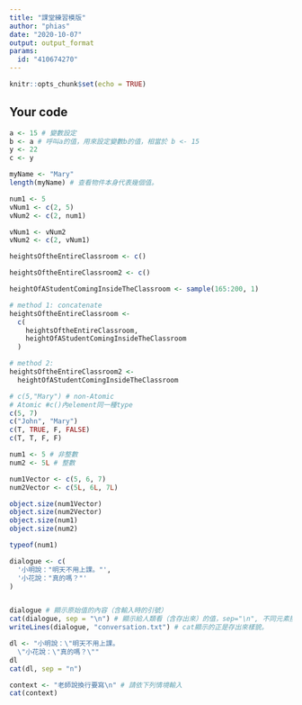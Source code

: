 ```yaml
---
title: "課堂練習模版"
author: "phias"
date: "2020-10-07"
output: output_format
params:
  id: "410674270"
---
```


```r
knitr::opts_chunk$set(echo = TRUE)
```

## Your code 

```r
a <- 15 # 變數設定
b <- a # 呼叫a的值，用來設定變數b的值，相當於 b <- 15
y <- 22
c <- y
```

```r
myName <- "Mary"
length(myName) # 查看物件本身代表幾個值。
```

```r
num1 <- 5
vNum1 <- c(2, 5)
vNum2 <- c(2, num1)
```

```r
vNum1 <- vNum2
vNum2 <- c(2, vNum1)
```

```r
heightsOftheEntireClassroom <- c()

heightsOftheEntireClassroom2 <- c()
```

```r
heightOfAStudentComingInsideTheClassroom <- sample(165:200, 1)
```

```r
# method 1: concatenate
heightsOftheEntireClassroom <-
  c(
    heightsOftheEntireClassroom,
    heightOfAStudentComingInsideTheClassroom
  )
```

```r
# method 2:
heightsOftheEntireClassroom2 <-
  heightOfAStudentComingInsideTheClassroom
```

```r
# c(5,"Mary") # non-Atomic
# Atomic #c()內element同一種type
c(5, 7)
c("John", "Mary")
c(T, TRUE, F, FALSE)
c(T, T, F, F)
```

```r
num1 <- 5 # 非整數
num2 <- 5L # 整數

num1Vector <- c(5, 6, 7)
num2Vector <- c(5L, 6L, 7L)
```

```r
object.size(num1Vector)
object.size(num2Vector)
object.size(num1)
object.size(num2)
```

```r
typeof(num1)
```

```r
dialogue <- c(
  '小明說："明天不用上課。"',
  '小花說："真的嗎？"'
)


dialogue # 顯示原始值的內容（含輸入時的引號）
cat(dialogue, sep = "\n") # 顯示給人類看（含存出來）的值，sep="\n", 不同元素換行陳列。
writeLines(dialogue, "conversation.txt") # cat顯示的正是存出來樣貌。
```
```r
dl <- "小明說：\"明天不用上課。
  \"小花說：\"真的嗎？\""
dl
cat(dl, sep = "n")

```

```r
context <- "老師說換行要寫\n" # 請依下列情境輸入
cat(context)
```
